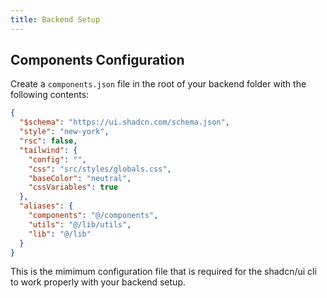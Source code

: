 ```yaml
---
title: Backend Setup
---
```


## Components Configuration

Create a `components.json` file in the root of your backend folder with the following contents:

```json
{
  "$schema": "https://ui.shadcn.com/schema.json",
  "style": "new-york",
  "rsc": false,
  "tailwind": {
    "config": "",
    "css": "src/styles/globals.css",
    "baseColor": "neutral",
    "cssVariables": true
  },
  "aliases": {
    "components": "@/components",
    "utils": "@/lib/utils",
    "lib": "@/lib"
  }
}
```

This is the mimimum configuration file that is required for the shadcn/ui cli to work properly with your backend setup.
